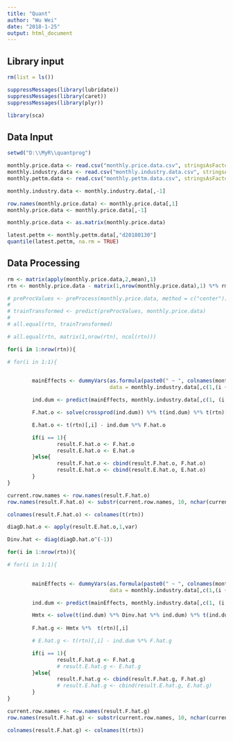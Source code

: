 ```yaml
---
title: "Quant"
author: "Wu Wei"
date: "2018-1-25"
output: html_document
---
```




## Library input
```r
rm(list = ls())

suppressMessages(library(lubridate))
suppressMessages(library(caret))
suppressMessages(library(plyr))

library(sca)

```

## Data Input

```r
setwd("D:\\MyR\\quantprog")

monthly.price.data <- read.csv("monthly.price.data.csv", stringsAsFactors = FALSE)
monthly.industry.data <- read.csv("monthly.industry.data.csv", stringsAsFactors = FALSE)
monthly.pettm.data <- read.csv("monthly.pettm.data.csv", stringsAsFactors = FALSE)

monthly.industry.data <- monthly.industry.data[,-1]

row.names(monthly.price.data) <- monthly.price.data[,1]
monthly.price.data <- monthly.price.data[,-1]

monthly.price.data <- as.matrix(monthly.price.data)
```


```r
latest.pettm <- monthly.pettm.data[,"d20180130"]
quantile(latest.pettm, na.rm = TRUE)
```


## Data Processing

```r
rm <- matrix(apply(monthly.price.data,2,mean),1)
rtn <- monthly.price.data - matrix(1,nrow(monthly.price.data),1) %*% rm


```

```r
# preProcValues <- preProcess(monthly.price.data, method = c("center"))
# 
# trainTransformed <- predict(preProcValues, monthly.price.data)
# 
# all.equal(rtn, trainTransformed)

# all.equal(rtn, matrix(1,nrow(rtn), ncol(rtn)))

```


```r

for(i in 1:nrow(rtn)){

# for(i in 1:1){

        
        mainEffects <- dummyVars(as.formula(paste0(" ~ ", colnames(monthly.industry.data)[i + 1])),
                                 data = monthly.industry.data[,c(1,(i + 1))])

        ind.dum <- predict(mainEffects, monthly.industry.data[,c(1, (i + 1))])

        F.hat.o <- solve(crossprod(ind.dum)) %*% t(ind.dum) %*% t(rtn)[,i]

        E.hat.o <- t(rtn)[,i] - ind.dum %*% F.hat.o

        if(i == 1){
                result.F.hat.o <- F.hat.o
                result.E.hat.o <- E.hat.o
        }else{
                result.F.hat.o <- cbind(result.F.hat.o, F.hat.o)
                result.E.hat.o <- cbind(result.E.hat.o, E.hat.o)
        }
}

```


```r
current.row.names <- row.names(result.F.hat.o)
row.names(result.F.hat.o) <- substr(current.row.names, 10, nchar(current.row.names))

colnames(result.F.hat.o) <- colnames(t(rtn))


```

```r
diagD.hat.o <- apply(result.E.hat.o,1,var)

Dinv.hat <- diag(diagD.hat.o^(-1))

```


```r

for(i in 1:nrow(rtn)){

# for(i in 1:1){

        
        mainEffects <- dummyVars(as.formula(paste0(" ~ ", colnames(monthly.industry.data)[i + 1])),
                                 data = monthly.industry.data[,c(1,(i + 1))])

        ind.dum <- predict(mainEffects, monthly.industry.data[,c(1, (i + 1))])

        Hmtx <- solve(t(ind.dum) %*% Dinv.hat %*% ind.dum) %*% t(ind.dum) %*% Dinv.hat
                
        F.hat.g <- Hmtx %*%  t(rtn)[,i]

        # E.hat.g <- t(rtn)[,i] - ind.dum %*% F.hat.g

        if(i == 1){
                result.F.hat.g <- F.hat.g
                # result.E.hat.g <- E.hat.g
        }else{
                result.F.hat.g <- cbind(result.F.hat.g, F.hat.g)
                # result.E.hat.g <- cbind(result.E.hat.g, E.hat.g)
        }
}

```

```r
current.row.names <- row.names(result.F.hat.g)
row.names(result.F.hat.g) <- substr(current.row.names, 10, nchar(current.row.names))

colnames(result.F.hat.g) <- colnames(t(rtn))


```




